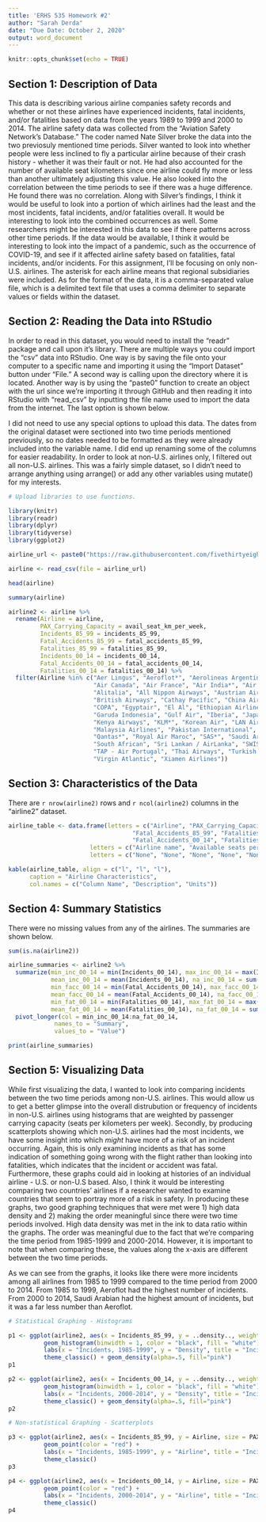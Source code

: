 ```yaml
---
title: 'ERHS 535 Homework #2'
author: "Sarah Derda"
date: "Due Date: October 2, 2020"
output: word_document
---
```


```r

knitr::opts_chunk$set(echo = TRUE)

```

## Section 1: Description of Data

This data is describing various airline companies safety records and whether or 
not these airlines have experienced incidents, fatal incidents, and/or fatalities
based on data from the years 1989 to 1999 and 2000 to 2014. The airline safety data
was collected from the "Aviation Safety Network's Database." The coder named
Nate Silver broke the data into the two previosuly mentioned time periods. Silver
wanted to look into whether people were less inclined to fly a particular airline 
because of their crash history - whether it was their fault or not. He had also
accounted for the number of available seat kilometers since one airline could fly
more or less than another ultimately adjusting this value. He also looked into the 
correlation between the time periods to see if there was a huge difference.
He found there was no correlation. Along with Silver's findings, I think it would 
be useful to look into a portion of which airlines had the least and the most incidents, fatal 
incidents, and/or fatalities overall. It would be interesting to look into the 
combined occurrences as well. Some researchers might be interested in this data to
see if there patterns across other time periods. If the data would be available, I
think it would be interesting to look into the impact of a pandemic, such as the
occurrence of COVID-19, and see if it affected airline safety based on fatalities, 
fatal incidents, and/or incidents. For this assignment, I'll be focusing on only 
non-U.S. airlines. The asterisk for each airline means that regional subsidiaries were
included. As for the format of the data, it is a comma-separated value file, which 
is a delimited text file that uses a comma delimiter to separate values or fields 
within the dataset.


## Section 2: Reading the Data into RStudio

In order to read in this dataset, you would need to install the "readr" package
and call upon it's library. There are multiple ways you could import the "csv" data
into RStudio. One way is by saving the file onto your computer to a specific name
and importing it using the "Import Dataset" button under "File." A second way is
calling upon the directory where it is located. Another way is by using the 
"paste0" function to create an object with the url since we're importing it through 
GitHub and then reading it into RStudio with "read_csv" by inputting the file name
used to import the data from the internet. The last option is shown below.

I did not need to use any special options to upload this data. The dates from the
original dataset were sectioned into two time periods mentioned previously, so no
dates needed to be formatted as they were already included into the variable name. 
I did end up renaming some of the columns for easier readability. In order to look 
at non-U.S. airlines only, I filtered out all non-U.S. airlines. This was a fairly
simple dataset, so I didn't need to arrange anything using arrange() or add any 
other variables using mutate() for my interests.


```r

# Upload libraries to use functions.

library(knitr)
library(readr)
library(dplyr)
library(tidyverse)
library(ggplot2)

```

```r

airline_url <- paste0("https://raw.githubusercontent.com/fivethirtyeight/data/master/airline-safety/airline-safety.csv")

airline <- read_csv(file = airline_url)

head(airline)

summary(airline)

airline2 <- airline %>% 
  rename(Airline = airline,
         PAX_Carrying_Capacity = avail_seat_km_per_week,
         Incidents_85_99 = incidents_85_99,
         Fatal_Accidents_85_99 = fatal_accidents_85_99,
         Fatalities_85_99 = fatalities_85_99,
         Incidents_00_14 = incidents_00_14,
         Fatal_Accidents_00_14 = fatal_accidents_00_14,
         Fatalities_00_14 = fatalities_00_14) %>%
  filter(Airline %in% c("Aer Lingus", "Aeroflot*", "Aerolineas Argentinas", "Aeromexico*",
                        "Air Canada", "Air France", "Air India*", "Air New Zealand*",
                        "Alitalia", "All Nippon Airways", "Austrian Airlines", "Avianca",
                        "British Airways", "Cathay Pacific", "China Airlines", "Condor",
                        "COPA", "Egyptair", "El Al", "Ethiopian Airlines", "Finnair",
                        "Garuda Indonesia", "Gulf Air", "Iberia", "Japan Airlines",
                        "Kenya Airways", "KLM*", "Korean Air", "LAN Airlines", "Lufthansa*",
                        "Malaysia Airlines", "Pakistan International", "Philippine Airlines",
                        "Qantas*", "Royal Air Maroc", "SAS*", "Saudi Arabian", "Singapore Airlines",
                        "South African", "Sri Lankan / AirLanka", "SWISS*", "TACA", "TAM",
                        "TAP - Air Portugal", "Thai Airways", "Turkish Airlines", "Vietnam Airlines",
                        "Virgin Atlantic", "Xiamen Airlines"))

```


## Section 3: Characteristics of the Data

There are `r nrow(airline2)` rows and `r ncol(airline2)` columns in the "airline2" dataset. 

```r

airline_table <- data.frame(letters = c("Airline", "PAX_Carrying_Capacity", "Incidents_85_99",
                                   "Fatal_Accidents_85_99", "Fatalities_85_99", "Incidents_00_14",
                                   "Fatal_Accidents_00_14", "Fatalities_00_14"),
                       letters = c("Airline name", "Available seats per kilometer per week", "Incidents from 1985 to 1999", "Fatal accidents from 1985 to 1999", "Fatalities from 1985 to 1999", "Incidents from 2000 to 2014", "Fatal accidents from 2000 to 2014", "Fatalities from 2000 to 2014"),
                       letters = c("None", "None", "None", "None", "None", "None", "None", "None"))

kable(airline_table, align = c("l", "l", "l"),
      caption = "Airline Characteristics", 
      col.names = c("Column Name", "Description", "Units"))

```


## Section 4: Summary Statistics

There were no missing values from any of the airlines. The summaries are shown below.

```r

sum(is.na(airline2))

airline_summaries <- airline2 %>%
  summarize(min_inc_00_14 = min(Incidents_00_14), max_inc_00_14 = max(Incidents_00_14),
            mean_inc_00_14 = mean(Incidents_00_14), na_inc_00_14 = sum(is.na(Incidents_00_14)),
            min_facc_00_14 = min(Fatal_Accidents_00_14), max_facc_00_14 = max(Fatal_Accidents_00_14),
            mean_facc_00_14 = mean(Fatal_Accidents_00_14), na_facc_00_14 = sum(is.na(Fatal_Accidents_00_14)),
            min_fat_00_14 = min(Fatalities_00_14), max_fat_00_14 = max(Fatalities_00_14),
            mean_fat_00_14 = mean(Fatalities_00_14), na_fat_00_14 = sum(is.na(Fatalities_00_14))) %>%
  pivot_longer(col = min_inc_00_14:na_fat_00_14,
             names_to = "Summary",
             values_to = "Value")

print(airline_summaries)

```


## Section 5: Visualizing Data

While first visualizing the data, I wanted to look into comparing incidents between 
the two time periods among non-U.S. airlines. This would allow us to get a better 
glimpse into the overall distrubution or frequency of incidents in non-U.S. airlines 
using histograms that are weighted by passenger carrying capacity (seats per kilometers 
per week). Secondly, by producing scatterplots showing which non-U.S. airlines had 
the most incidents, we have some insight into which *might* have more of a risk of an
incident occurring. Again, this is only examining incidents as that has some indication 
of something going wrong with the flight rather than looking into fatalities, which 
indicates that the incident or accident was fatal. Furthermore, these graphs 
could aid in looking at histories of an individual airline - U.S. or non-U.S based. 
Also, I think it would be interesting comparing two countries' airlines if a researcher 
wanted to examine countries that seem to portray more of a risk in safety. In producing 
these graphs, two good graphing techniques that were met were 1) high data density 
and 2) making the order meaningful since there were two time periods involved. High 
data density was met in the ink to data ratio within the graphs. The order was meaningful 
due to the fact that we're comparing the time period from 1985-1999 and 2000-2014.
However, it is important to note that when comparing these, the values along the x-axis
are different between the two time periods.

As we can see from the graphs, it looks like there were more incidents among all airlines
from 1985 to 1999 compared to the time period from 2000 to 2014. From 1985 to 1999,
Aeroflot had the highest number of incidents. From 2000 to 2014, Saudi Arabian had
the highest amount of incidents, but it was a far less number than Aeroflot.


```r

# Statistical Graphing - Histograms

p1 <- ggplot(airline2, aes(x = Incidents_85_99, y = ..density.., weight = PAX_Carrying_Capacity)) + 
          geom_histogram(binwidth = 1, color = "black", fill = "white") + 
          labs(x = "Incidents, 1985-1999", y = "Density", title = "Incidents per Trillion Available Seat Kilometers for All Non-U.S. Airlines, 1985-1999") + 
          theme_classic() + geom_density(alpha=.5, fill="pink")
p1

p2 <- ggplot(airline2, aes(x = Incidents_00_14, y = ..density.., weight = PAX_Carrying_Capacity)) + 
          geom_histogram(binwidth = 1, color = "black", fill = "white") + 
          labs(x = "Incidents, 2000-2014", y = "Density", title = "Incidents per Trillion Available Seat Kilometers for All Non-U.S. Airlines, 2000-2014") +
          theme_classic() + geom_density(alpha=.5, fill="pink")
p2

# Non-statistical Graphing - Scatterplots

p3 <- ggplot(airline2, aes(x = Incidents_85_99, y = Airline, size = PAX_Carrying_Capacity)) +
          geom_point(color = "red") + 
          labs(x = "Incidents, 1985-1999", y = "Airline", title = "Incidents per Trillion Available Seat Kilometers per Non-U.S. Airlines, 1985-1999") + 
          theme_classic() 
p3

p4 <- ggplot(airline2, aes(x = Incidents_00_14, y = Airline, size = PAX_Carrying_Capacity)) +
          geom_point(color = "red") + 
          labs(x = "Incidents, 2000-2014", y = "Airline", title = "Incidents per Trillion Available Seat Kilometers per Non-U.S. Airline, 2000-2014") + 
          theme_classic()
p4

```



